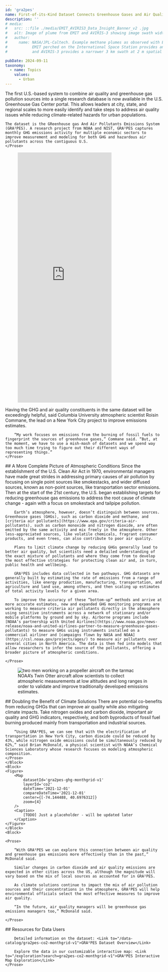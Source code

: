 ```yaml
---
id: 'gra2pes'
name: First-of-its-Kind Dataset Connects Greenhouse Gases and Air Quality 
description: ''
# media:
#   src: ::file ./media/EMIT_AVIRIS3_Data_Insight_Banner_v2 .jpg
#   alt: Image of plume from EMIT and AVIRIS-3 showing image swath width for each.
#   author:
#     name: NASA/JPL-Caltech. Example methane plumes as observed with EMIT and AVIRIS-3.
#           EMIT perched on the International Space Station provides an 80 km wide image swath at 60 m spatial resolution,
#           and AVIRIS-3 provides a narrower 3 km swath at 2 m spatial resolution when flying at 13,000 ft (figure is not to scale).

pubDate: 2024-09-11
taxonomy:
  - name: Topics
    values:
      - Urban
---
```


<Block>
    <Prose>
    The first U.S.-based system to combine air quality and greenhouse gas pollution sources into a single research database is now available in the U.S. Greenhouse Gas Center portal. This allows leaders at city, state, and regional scales to more easily identify and take steps to address air quality issues while reducing climate-related hazards for urban populations.

    The dataset is the GReenhouse gas And Air Pollutants Emissions System (GRA²PES). A research project from NOAA and NIST, GRA²PES captures monthly GHG emissions activity for multiple economic sectors to improve measurement and modeling for both GHG and hazardous air pollutants across the contiguous U.S.
    </Prose>
</Block>

<Block type="wide">
  <Figure>
    <Embed
      height="800"
      src="https://earth.gov/ghgcenter/custom-interfaces/urban-dashboard/?dataset=gra2pes"
    />
  </Figure>
</Block>

<Block>
    <Prose>
        Having the GHG and air quality constituents in the same dataset will be exceedingly helpful, said Columbia University atmospheric scientist Roisin Commane, the lead on <Link to="/stories/newyork">a New York City project to improve emissions estimates</Link>.
        

        “My work focuses on emissions from the burning of fossil fuels to fingerprint the sources of greenhouse gases,” Commane said. “But, at the moment, we have to use a mish-mash of datasets and we spend way too much time trying to figure out their different ways of representing things.”
    </Prose>
</Block>

<Block>
    <Prose>
        ## A More Complete Picture of Atmospheric Conditions 
        Since the establishment of the U.S. Clean Air Act in 1970, environmental managers have made great strides in addressing primary causes of air pollution by focusing on single point sources like smokestacks, and wider diffused sources, known as non-point sources, like transportation sector emissions. Then at the start of the 21st century, the U.S. began establishing targets for reducing greenhouse gas emissions to address the root cause of climate change - again with a focus on smokestack and tailpipe pollution. 

        Earth’s atmosphere, however, doesn’t distinguish between sources. Greenhouse gases (GHGs), such as carbon dioxide and methane, and [criteria air pollutants](https://www.epa.gov/criteria-air-pollutants), such as carbon monoxide and nitrogen dioxide, are often emitted by the same activity and mix freely in the atmosphere. Other less-appreciated sources, like volatile chemicals, fragrant consumer products, and even trees, can also contribute to poor air quality.

        Plans to limit climate change by reducing GHGs generally lead to better air quality, but scientists need a detailed understanding of the exact mixture of pollutants and where they come from to develop the most effective strategies for protecting clean air and, in turn, public health and wellbeing. 

        GRA²PES includes data collected in two pathways. GHG datasets are generally built by estimating the rate of emissions from a range of activities, like energy production, manufacturing, transportation, and agriculture and land use, among others, and then scaling up estimates of total activity levels for a given area. 

        To improve the accuracy of these “bottom-up” methods and arrive at more accurate estimates, new and expanded GHG monitoring programs are working to measure criteria air pollutants directly in the atmosphere using sensitive instruments across a network of stationary and/or mobile platforms by ground and by sky. Airborne programs include [NOAA’s partnership with United Airlines](https://www.noaa.gov/news-release/noaa-and-united-airlines-partner-to-measure-greenhouse-gases-pollutants) to measure GHGs using instruments installed on a commercial airliner and [campaigns flown by NASA and NOAA](https://csl.noaa.gov/projects/ages/) to measure air pollutants over several cities in North America. The data is then fed into models that allow researchers to infer the source of the pollutants, offering a broader picture of atmospheric conditions.

    </Prose>
</Block>

<Block>
    <Figure>
        <Image
            src={new URL('./media/otter-aircraft.png', import.meta.url).href}
            alt="two men working on a propeller aircraft on the tarmac"
            attrAuthor="NOAA"
        />
        <Caption>
            NOAA’s Twin Otter aircraft allow scientists to collect atmospheric measurements at low altitudes and long ranges in order to validate and improve traditionally developed emissions estimates.
        </Caption>
    </Figure>
</Block>


<Block>
    <Prose>
        ## Doubling the Benefit of Climate Solutions
        There are potential co-benefits from reducing GHGs that can improve air quality while also mitigating climate impacts. Take nitrogen oxides and carbon dioxide, important air quality and GHG indicators, respectively, and both byproducts of fossil fuel burning produced mainly from transportation and industrial sources.

        “Using GRA²PES, we can see that with the electrification of transportation in New York City, carbon dioxide could be reduced by 43%, while nitrogen oxide emissions could be simultaneously reduced by 62%,” said Brian McDonald, a physical scientist with NOAA’s Chemical Sciences Laboratory whose research focuses on modeling atmospheric composition.
    </Prose>
    </Block>
    <Block>
    <Figure>
        <Map
            datasetId='gra2pes-ghg-monthgrid-v1'
            layerId='co2'
            dateTime='2021-12-01'
            compareDateTime='2021-12-01'
            center={[-74.144488, 40.6976312]}
            zoom={4}
        />
        <Caption>
            [TODO] Just a placeholder - will be updated later 
        </Caption>
    </Figure>
    </Block>
    <Block>
    
    <Prose>

        “With GRA²PES we can explore this connection between air quality and greenhouse gas emissions more effectively than in the past,” McDonald said.

        Similar changes in carbon dioxide and air quality emissions are expected in other cities across the US, although the magnitude will vary based on the mix of local sources as accounted for in GRA²PES.

        As climate solutions continue to impact the mix of air pollution sources and their concentrations in the atmosphere, GRA²PES will help environmental officials select the most effective measures to improve air quality. 

        “In the future, air quality managers will be greenhouse gas emissions managers too,” McDonald said.  

    </Prose>
</Block>


<Block>
    <Prose>
        ## Resources for Data Users
        
        Detailed information on the dataset: <Link to="/data-catalog/gra2pes-co2-monthgrid-v1">GRA²PES Dataset Overview</Link>
        
        Explore the data in our customizable interactive map: <Link to="/exploration?search=gra2pes-co2-monthgrid-v1">GRA²PES Interactive Map Exploration</Link>
    </Prose>
</Block>

